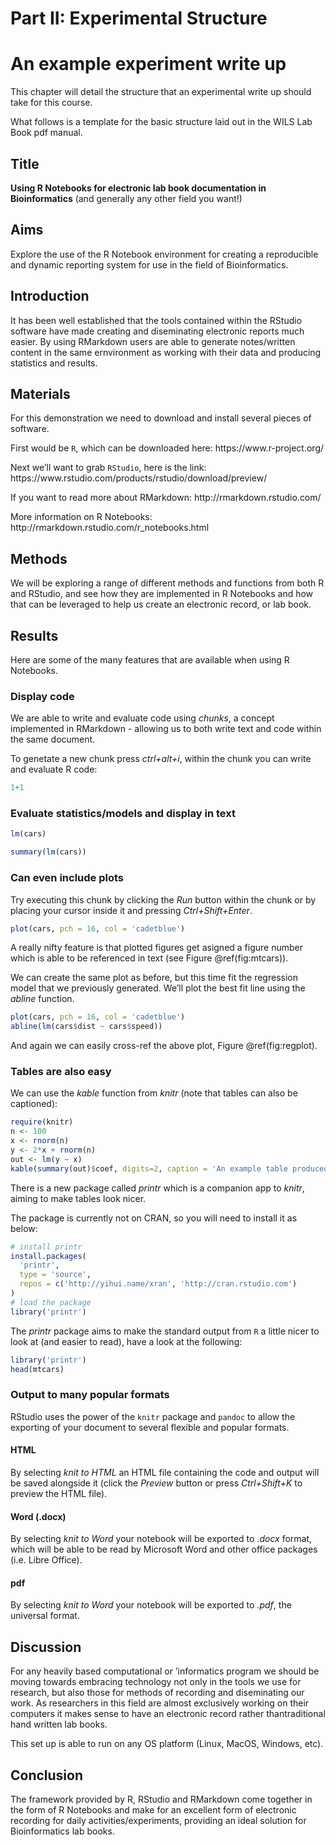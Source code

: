 # Part II: Experimental Structure {-}

# An example experiment write up {#writeup}

This chapter will detail the structure that an experimental write up should take for this course.

What follows is a template for the basic structure laid out in the WILS Lab Book pdf manual.

## Title
**Using R Notebooks for electronic lab book documentation in Bioinformatics** (and generally any other field you want!)

## Aims
Explore the use of the R Notebook environment for creating a reproducible and dynamic reporting system for use in the field of Bioinformatics.

## Introduction
It has been well established that the tools contained within the RStudio software have made creating and diseminating electronic reports much easier. By using RMarkdown users are able to generate notes/written content in the same ernvironment as working with their data and producing statistics and results. 

## Materials
For this demonstration we need to download and install several pieces of software. 

First would be `R`, which can be downloaded here: https://www.r-project.org/  

Next we'll want to grab `RStudio`, here is the link: https://www.rstudio.com/products/rstudio/download/preview/

If you want to read more about RMarkdown: http://rmarkdown.rstudio.com/

More information on R Notebooks: http://rmarkdown.rstudio.com/r_notebooks.html

## Methods
We will be exploring a range of different methods and functions from both R and RStudio, and see how they are implemented in R Notebooks and how that can be leveraged to help us create an electronic record, or lab book.

## Results
Here are some of the many features that are available when using R Notebooks. 

### Display code {#codeDisplay}
We are able to write and evaluate code using *chunks*, a concept implemented in RMarkdown - allowing us to both write text and code within the same document.

To genetate a new chunk press *ctrl+alt+i*, within the chunk you can write and evaluate R code:
```r
1+1
```

### Evaluate statistics/models and display in text

```r
lm(cars)
```

```r
summary(lm(cars))
```

### Can even include plots  

Try executing this chunk by clicking the *Run* button within the chunk or by placing your cursor inside it and pressing *Ctrl+Shift+Enter*. 

```r
plot(cars, pch = 16, col = 'cadetblue')
```

A really nifty feature is that plotted figures get asigned a figure number which is able to be referenced in text (see Figure \@ref(fig:mtcars)).

We can create the same plot as before, but this time fit the regression model that we previously generated. We'll plot the best fit line using the *abline* function.

```r
plot(cars, pch = 16, col = 'cadetblue')
abline(lm(cars$dist ~ cars$speed))
```

And again we can easily cross-ref the above plot, Figure \@ref(fig:regplot).

### Tables are also easy
We can use the *kable* function from *knitr* (note that tables can also be captioned):
```r
require(knitr)
n <- 100
x <- rnorm(n)
y <- 2*x + rnorm(n)
out <- lm(y ~ x)
kable(summary(out)$coef, digits=2, caption = 'An example table produced by knitr kable().')
```

There is a new package called *printr* which is a companion app to *knitr*, aiming to make tables look nicer.

The package is currently not on CRAN, so you will need to install it as below:
```r
# install printr
install.packages(
  'printr',
  type = 'source',
  repos = c('http://yihui.name/xran', 'http://cran.rstudio.com')
)
# load the package
library('printr')
```

The *printr* package aims to make the standard output from `R` a little nicer to look at (and easier to read), have a look at the following:

```r
library('printr')
head(mtcars)
```

### Output to many popular formats
RStudio uses the power of the `knitr` package and `pandoc` to allow the exporting of your document to several flexible and popular formats.

#### HTML
By selecting *knit to HTML* an HTML file containing the code and output will be saved alongside it (click the *Preview* button or press *Ctrl+Shift+K* to preview the HTML file).

#### Word (.docx)
By selecting *knit to Word* your notebook will be exported to *.docx* format, which will be able to be read by Microsoft Word and other office packages (i.e. Libre Office).

#### pdf
By selecting *knit to Word* your notebook will be exported to *.pdf*, the universal format.

## Discussion
For any heavily based computational or 'informatics program we should be moving towards embracing technology not only in the tools we use for research, but also those for methods of recording and diseminating our work. As researchers in this field are almost exclusively working on their computers it makes sense to have an electronic record rather thantraditional hand written lab books.

This set up is able to run on any OS platform (Linux, MacOS, Windows, etc).

## Conclusion
The framework provided by R, RStudio and RMarkdown come together in the form of R Notebooks and make for an excellent form of electronic recording for daily activities/experiments, providing an ideal solution for Bioinformatics lab books.  

